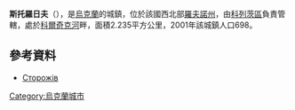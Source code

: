 {{coord|50|43|20|N|27|15|38|E|scale:100000|display=title}}

'''斯托羅日夫'''（{{lang-uk|Сторожів}}），是[[烏克蘭|烏克蘭]]的城鎮，位於該國西北部[[羅夫諾州|羅夫諾州]]，由[[科列茨區|科列茨區]]負責管轄，處於[[科爾奇克河_(斯盧奇河支流)|科爾奇克河]]畔，面積2.235平方公里，2001年該城鎮人口698。

==參考資料==
*[http://w1.c1.rada.gov.ua/pls/z7503/A005?rf7571=27780 Сторожів] {{Wayback|url=http://w1.c1.rada.gov.ua/pls/z7503/A005?rf7571=27780 |date=20200711000123 }}

{{Ukraine-geo-stub}}
[[Category:烏克蘭城市|Category:烏克蘭城市]]